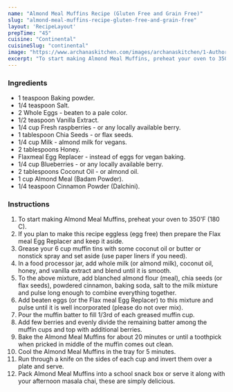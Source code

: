 ---
name: "Almond Meal Muffins Recipe (Gluten Free and Grain Free)"
slug: "almond-meal-muffins-recipe-gluten-free-and-grain-free"
layout: 'RecipeLayout'
prepTime: "45"
cuisine: "Continental"
cuisineSlug: "continental"
image: "https://www.archanaskitchen.com/images/archanaskitchen/1-Author/DivyaShivaraman/almond_flour_meal_muffins_Recipe_1600.jpg"
excerpt: "To start making Almond Meal Muffins, preheat your oven to 350F 180 C"
---

### Ingredients

- 1 teaspoon Baking powder.
- 1/4 teaspoon Salt.
- 2 Whole Eggs - beaten to a pale color.
- 1/2 teaspoon Vanilla Extract.
- 1/4 cup Fresh raspberries - or any locally available berry.
- 1 tablespoon Chia Seeds - or flax seeds.
- 1/4 cup Milk - almond milk for vegans.
- 2 tablespoons Honey.
- Flaxmeal Egg Replacer - instead of eggs for vegan baking.
- 1/4 cup Blueberries - or any locally available berry.
- 2 tablespoons Coconut Oil - or almond oil.
- 1 cup Almond Meal (Badam Powder).
- 1/4 teaspoon Cinnamon Powder (Dalchini).

### Instructions

1. To start making Almond Meal Muffins, preheat your oven to 350'F (180 C).
1. If you plan to make this recipe eggless (egg free) then prepare the Flax meal Egg Replacer and keep it aside.
1. Grease your 6 cup muffin tins with some coconut oil or butter or nonstick spray and set aside (use paper liners if you need).
1. In a food processor jar,  add whole milk (or almond milk), coconut oil, honey, and vanilla extract and blend until it is smooth.
1. To the above mixture, add blanched almond flour (meal), chia seeds (or flax seeds), powdered cinnamon, baking soda, salt to the milk mixture and pulse long enough to combine everything together.
1. Add beaten eggs (or the Flax meal Egg Replacer) to this mixture and pulse until it is well incorporated (please do not over mix).
1. Pour the muffin batter to fill 1/3rd of each greased muffin cup.
1. Add few berries and evenly divide the remaining batter among the muffin cups and top with additional berries.
1. Bake the Almond Meal Muffins for about 20 minutes or until a toothpick when pricked in middle of the muffin comes out clean.
1. Cool the Almond Meal Muffins in the tray for 5 minutes.
1. Run through a knife on the sides of each cup and invert them over a plate and serve.
1. Pack Almond Meal Muffins into a school snack box or serve it along with your afternoon masala chai, these are simply delicious.
